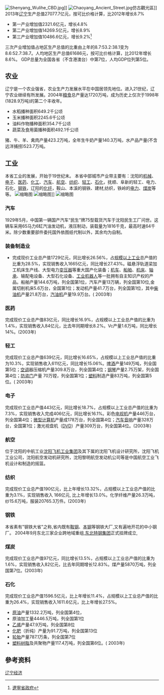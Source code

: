 {{copypaste|time=2017-01-10T01:43:20+00:00}}
[[File:Shenyang_Wulihe_CBD.jpg|thumb]]]]
[[File:Chaoyang_Ancient_Street.jpg|thumb]]仿古觀光區]]
2013年[[辽宁|辽宁]]生产总值27077.7亿元，按可比价格计算，比2012年增长8.7%
*第一产业增加值2321.6亿元，增长4.8%
*第二产业增加值14269.5亿元，增长8.9%
*第三产业增加值10486.6亿元，增长9.2%<ref>[http://www.ln.gov.cn/zjln/jjjc/ 遼寧省政府]</ref>

三次产业增加值占地区生产总值的比重由上年的8.7∶53.2∶38.1变为8.6∶52.7∶38.7。人均地区生产总值61686元，按可比价格计算，比2012年增长8.6%。 GDP总量为全国各省（不含港澳台）中第7位，人均GDP位列第5位。

==农业 ==
辽宁是一个农业强省，农业生产力发展水平在中国居领先地位。进入21世纪，辽宁农业继续有所发展。2004年[[粮食|粮食]]总产量达1720万吨，成为历史上仅次于1998年(1828.9万吨)的第二个丰收年。
*水稻播种面积649.2千公顷
*玉米播种面积2245.6千公顷
*油料作物播种面积354.7千公顷
*蔬菜及食用菌播种面积492.1千公顷

猪、牛、羊、禽肉产量423.2万吨，全年生牛奶产量140.3万吨，水产品产量(不含远洋捕捞)523.7万吨。

== 工业 ==
本省工业的发展，开始于19世纪末。 本省中部城市产业带主要有：沈阳的[[机械|机械]]、[[电子技术|电子]]、[[制药|医药]]、[[化学工业|化工]]、[[汽车工业|汽车]]、[[航空|航空]]、[[纺织|纺织]]、[[轻工|轻工]]、[[石化|石化]]，抚顺、阜新的轻工、电力、石化、[[钢铁|钢铁]]，辽阳的[[化学纤维|化纤]]，鞍山、本溪的钢铁、建材,纺织，铁岭的[[电力|电力]]、[[煤炭|煤炭]]等等。
[[File:Dalian_Aquarium_2005.jpg|缩略图]]
[[File:Qinshen_PDL.JPG|缩略图]]]]
[[File:Dalian_large_Shopping_Mall_2005.jpg|缩略图]]
=== 汽车 ===
1929年5月，中国第一辆国产汽车“民生”牌75型载货汽车于沈阳民生工厂问世。这辆车采用65马力6缸汽油发动机，液压制动，装载量为1816千克，最高时速64千米。除少数重要部件委托国外依图纸代制以外，其余均为自制。

=== 装备制造业 ===
* 完成现价工业总产值1729亿元，同比增长26.56%，占[[规模以上工业|规模以上工业]]总产值的比重为28.5%，实现销售收入1665亿元，同比增长27.43%。磁悬浮轨道梁加工机床生产线、大型电力[[变压器|变压器]]等重大国产化装备；[[机车|机车]]、[[船舶|船舶]]、[[机床|机床]]、[[轴承|轴承]]、输配电设备、大型石化设备、[[工业机器人|工业机器人]]等一批拥有自主知识产权的产品。船舶产量144.6万吨，列全国第1位，汽车产量13万辆，列全国第10位,金属切削机床5.6万台，全国第1位；发动机产量41.7万台，列全国第1位，其中[[柴油机|柴油机]]产量21.8万台，[[汽油机|汽油机]]产量19.9万台。( 2003年)

=== 医药 ===
完成现价工业总产值83亿元，同比增长16.9%，占规模以上工业总产值的比重为1.4%，实现销售收入84亿元，比去年同期增长8.2%。Vc产量1.6万吨，同比增长14%。(2003年)

=== 轻工 ===
完成现价工业总产值639亿元，同比增长16.65%，占规模以上工业总产值的比重为10.3%，实现销售收入611亿元，同比增长15.06%。[[啤酒|啤酒]]产量149万吨，列全国第5位；[[空调|空调]]器压缩机产量309.8万台，列全国第4位；[[钢琴|钢琴]]产量2.75万架，列全国第4位；[[门|防盗门]]产量 70万镗，列全国第1位；[[塑料|塑料]]制造产量83万吨，列全国第5位。( 2003年)

=== 电子 ===
完成现价工业总产值443亿元，同比增长18.7%，占规模以上工业总产值的比重为7.3%，实现销售收入完成406亿元，同比增长16.1%。彩色[[电视机|电视机]]产量446万台，列全国第4位；[[微型计算机|微型计算机]]产量成178万台，列全国第4位；[[音响|汽车音响]]产量328万台，全国第1位；激光视盘机（[[DVD|DVD]]）产量309万台，列全国第4位。(2003年)

=== 航空 ===
位于沈阳的中航工业[[沈阳飞机工业集团|沈阳飞机工业集团]]及其下属的沈阳飞机设计研究所，沈阳飞机工业公司，沈阳航空发动机研究所，沈阳黎明航空发动机公司等是中国航空工业飞机设计和制造的摇篮。

=== 纺织 ===
完成现价工业总产值190亿元，比上年增长13.32%，占规模以上工业总产值的比重为3.1%，实现销售收入 166亿元, 比上年增长13.0%。化学纤维产量26.3万吨，纱15.6万吨，服装20765.3万件。(2003年)

=== 钢铁 ===
本省素有"钢铁大省"之称,省内既有[[鞍山钢铁|鞍钢]]、[[本溪钢铁|本钢]]等钢铁大厂,又有遍地开花的中小钢厂。
2004年9月东北三家企业跨地域重组,[[东北特钢集团|东北特钢集团]]正式挂牌成立,

=== 煤炭 ===
完成现价工业总产值97亿元，同比增长13.5%，占规模以上工业总产值的比重为1.6%，实现销售收入82亿元，比去年同期增长12.83%。煤产量5870万吨，列全国第7位。(2003年)

=== 石化 ===
完成现价工业总产值1596.5亿元，比上年增长11.4%，占规模以上工业总产值的比重为26.4%，实现销售收入1611.6亿元，比上年增长27.5%。
*[[原油|原油]]产量1332.2万吨，列全国第4位，
*原油加工量4446.5万吨，列全国第1位
*[[乙烯|乙烯]]产量47.9万吨，列全国第8位
*[[化肥|化肥]]（折纯）产量为91.7万吨，列全国第13位
*[[轮胎|轮胎]]产量787.1万条，列全国第7位
*[[塑料树脂|塑料树脂]]及共聚物产量117.4万吨，列全国第6位。( 2003年)


== 參考资料 ==
{{reflist}}

{{Navboxes
|title=中国经济
|list1=
{{中国各省级行政区经济}}
{{中国国内生产总值}}
}}
{{Liaoning topics}}
[[Category:辽宁经济|]]